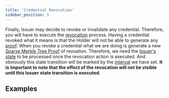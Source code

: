 ```yaml
---
title: 'Credential Revocation'
sidebar_position: 5
---
```


Finally, Issuer may decide to revoke or invalidate any credential. Therefore, you will have to execute the [revocation](#revocation) process.
Having a credential revoked what it means is that the Holder will not be able to generate any [proof](#proofs).
When you revoke a credential what we are doing is generate a new [Sparse Merkle Tree Proof](#proof) of revoation. Therefore, we need the [Issuer's state](#state-transition) to be processed once the revocation action is executed. And obviously this state transition will be marked by the [interval](#issuer-intervals) we have set. **It is important to note that the effect of the revocation will not be visible until this Issuer state transition is executed**.

## Examples



<SdkCodeBlock
  ts={CredentialRevocationJs}
  py={CredentialRevocationPy}
  java={CredentialRevocationJava}
  php={CredentialRevocationPhp}
  go={CredentialRevocationGo}
/>
